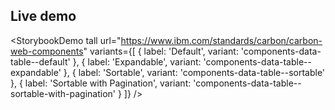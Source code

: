 ## Live demo

<StorybookDemo
  tall
  url="https://www.ibm.com/standards/carbon/carbon-web-components"
  variants={[
    {
      label: 'Default',
      variant: 'components-data-table--default'
    },
    {
      label: 'Expandable',
      variant: 'components-data-table--expandable'
    },
    {
      label: 'Sortable',
      variant: 'components-data-table--sortable'
    },
    {
      label: 'Sortable with Pagination',
      variant: 'components-data-table--sortable-with-pagination'
    }
  ]}
/>
